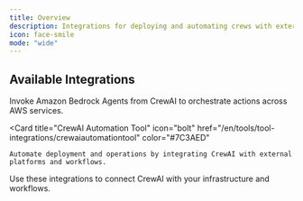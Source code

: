 ```yaml
---
title: Overview
description: Integrations for deploying and automating crews with external platforms
icon: face-smile
mode: "wide"
---
```


## Available Integrations

<CardGroup cols={2}>
  <Card
    title="Bedrock Invoke Agent Tool"
    icon="cloud"
    href="/en/tools/tool-integrations/bedrockinvokeagenttool"
    color="#0891B2"
  >
    Invoke Amazon Bedrock Agents from CrewAI to orchestrate actions across AWS services.
  </Card>

  <Card
    title="CrewAI Automation Tool"
    icon="bolt"
    href="/en/tools/tool-integrations/crewaiautomationtool"
    color="#7C3AED"
  >
    Automate deployment and operations by integrating CrewAI with external platforms and workflows.
  </Card>
</CardGroup>

Use these integrations to connect CrewAI with your infrastructure and workflows.

